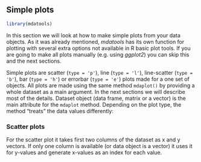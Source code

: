 ## Simple plots {-}

```r
library(mdatools)
```

In this section we will look at how to make simple plots from your data objects. As it was already mentioned, *mdatools* has its own function for plotting with several extra options not available in R basic plot tools. If you are going to make all plots manually (e.g. using *ggplot2*) you can skip this and the next sections.

Simple plots are scatter (`type = 'p'`), line (`type = 'l'`), line-scatter (`type = 'b'`), bar (`type = 'h'`) or errorbar (`type = 'e'`) plots made for a one set of objects. All plots are made using the same method `mdaplot()` by providing a whole dataset as a main argument. In the next sections we will describe most of the details. Dataset object (data frame, matrix or a vector) is the main attribute for the `mdaplot` method. Depending on the plot type, the method "treats" the data values differently:

### Scatter plots {-}

For the scatter plot it takes first two columns of the dataset as x and y vectors. If only one column is available (or data object is a vector) it uses it for y-values and generate x-values as an index for each value.
